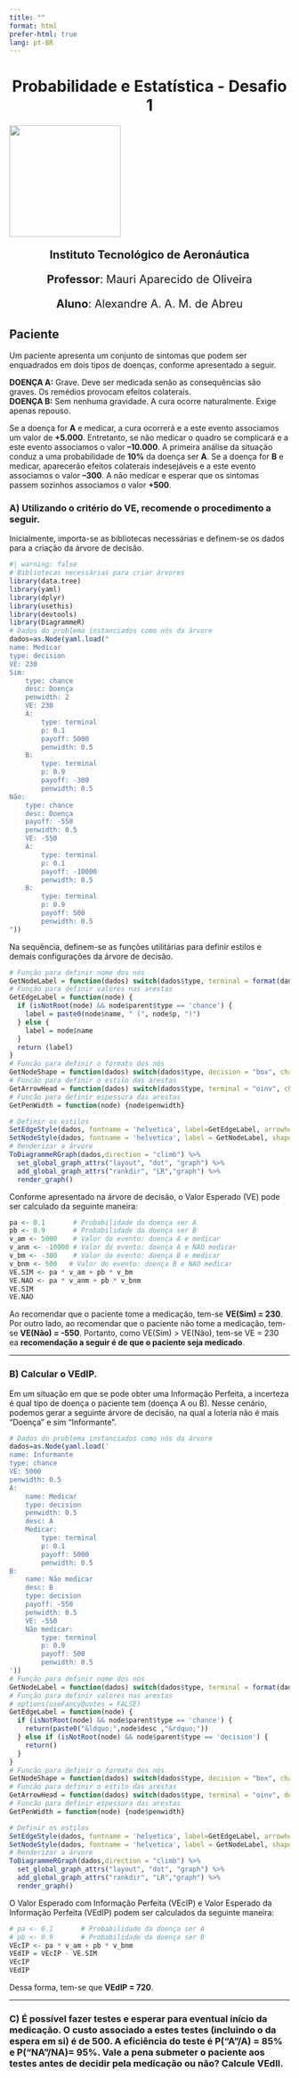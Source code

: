 ```yaml
---
title: ""
format: html
prefer-html: true
lang: pt-BR
---
```


::: {style="text-align:center"}
<h1>Probabilidade e Estatística - Desafio 1</h1>
:::

![](images/ita.jpg){fig-align="center" width="200"}

::: {style="text-align:center; font-size:20px;"}
**Instituto Tecnológico de Aeronáutica**

**Professor**: Mauri Aparecido de Oliveira

**Aluno**: Alexandre A. A. M. de Abreu
:::

## Paciente

Um paciente apresenta um conjunto de sintomas que podem ser enquadrados em dois tipos de doenças, conforme apresentado a seguir.

**DOENÇA A:** Grave. Deve ser medicada senão as consequências são graves. Os remédios provocam efeitos colaterais.\
**DOENÇA B:** Sem nenhuma gravidade. A cura ocorre naturalmente. Exige apenas repouso.

Se a doença for **A** e medicar, a cura ocorrerá e a este evento associamos um valor de **+5.000**. Entretanto, se não medicar o quadro se complicará e a este evento associamos o valor **--10.000**. A primeira análise da situação conduz a uma probabilidade de **10%** da doença ser **A**. Se a doença for **B** e medicar, aparecerão efeitos colaterais indesejáveis e a este evento associamos o valor **--300**. A não medicar e esperar que os sintomas passem sozinhos associamos o valor **+500**.

### A) Utilizando o critério do VE, recomende o procedimento a seguir.

Inicialmente, importa-se as bibliotecas necessárias e definem-se os dados para a criação da árvore de decisão.

```r
#| warning: false
# Bibliotecas necessárias para criar árvores 
library(data.tree)
library(yaml)
library(dplyr)
library(usethis)
library(devtools)
library(DiagrammeR)
# Dados do problema instanciados como nós da árvore
dados=as.Node(yaml.load("
name: Medicar
type: decision
VE: 230
Sim:
    type: chance
    desc: Doença
    penwidth: 2
    VE: 230
    A:
        type: terminal
        p: 0.1
        payoff: 5000
        penwidth: 0.5
    B:
        type: terminal
        p: 0.9
        payoff: -300
        penwidth: 0.5
Não:
    type: chance
    desc: Doença
    payoff: -550
    penwidth: 0.5
    VE: -550
    A:
        type: terminal
        p: 0.1
        payoff: -10000
        penwidth: 0.5
    B:
        type: terminal
        p: 0.9
        payoff: 500
        penwidth: 0.5
"))
```

Na sequência, definem-se as funções utilitárias para definir estilos e demais configurações da árvore de decisão.

```r
# Função para definir nome dos nós
GetNodeLabel = function(dados) switch(dados$type, terminal = format(dados$payoff, scientific = FALSE, big.mark = ".", decimal.mark = ","),  paste0(dados$name, "\n[", dados$VE, "]"))
# Função para definir valores nas arestas
GetEdgeLabel = function(node) {
  if (isNotRoot(node) && node$parent$type == 'chance') {
    label = paste0(node$name, " (", node$p, ")")
  } else {
    label = node$name
  }
  return (label)
}
# Funcão para definir o formato dos nós
GetNodeShape = function(dados) switch(dados$type, decision = "box", chance = "circle", terminal = "none")
# Funcão para definir o estilo das arestas
GetArrowHead = function(dados) switch(dados$type, terminal = "oinv", chance = "normal",  "none")
# Funcão para definir espessura das arestas
GetPenWidth = function(node) {node$penwidth}

# Definir os estilos
SetEdgeStyle(dados, fontname = 'helvetica', label=GetEdgeLabel, arrowhead=GetArrowHead, penwidth=GetPenWidth, fontsize = 9)
SetNodeStyle(dados, fontname = 'helvetica', label = GetNodeLabel, shape = GetNodeShape, fixedsize=T, fontsize = 9)
# Renderizar a árvore
ToDiagrammeRGraph(dados,direction = "climb") %>%
  set_global_graph_attrs("layout", "dot", "graph") %>%
  add_global_graph_attrs("rankdir", "LR","graph") %>%
  render_graph()
```

Conforme apresentado na árvore de decisão, o Valor Esperado (VE) pode ser calculado da seguinte maneira:

```r
pa <- 0.1       # Probabilidade da doença ser A
pb <- 0.9       # Probabilidade da doença ser B
v_am <- 5000    # Valor do evento: doença A e medicar
v_anm <- -10000 # Valor do evento: doença A e NAO medicar
v_bm <- -300    # Valor do evento: doença B e medicar
v_bnm <- 500   # Valor do evento: doença B e NAO medicar
VE.SIM <- pa * v_am + pb * v_bm
VE.NAO <- pa * v_anm + pb * v_bnm
VE.SIM
VE.NAO
```

Ao recomendar que o paciente tome a medicação, tem-se **VE(Sim) = 230**. Por outro lado, ao recomendar que o paciente não tome a medicação, tem-se **VE(Não) = -550**. Portanto, como VE(Sim) \> VE(Não), tem-se VE = 230 ea **recomendação a seguir é de que o paciente seja medicado**.

------------------------------------------------------------------------

### B) Calcular o VEdIP.

Em um situação em que se pode obter uma Informação Perfeita, a incerteza é qual tipo de doença o paciente tem (doença A ou B). Nesse cenário, podemos gerar a seguinte árvore de decisão, na qual a loteria não é mais "Doença" e sim "Informante".

```r
# Dados do problema instanciados como nós da árvore
dados=as.Node(yaml.load('
name: Informante
type: chance
VE: 5000
penwidth: 0.5
A:
    name: Medicar
    type: decision
    penwidth: 0.5
    desc: A
    Medicar:
        type: terminal
        p: 0.1
        payoff: 5000
        penwidth: 0.5
B:
    name: Não medicar
    desc: B
    type: decision
    payoff: -550
    penwidth: 0.5
    VE: -550
    Não medicar:
        type: terminal
        p: 0.9
        payoff: 500
        penwidth: 0.5
'))
# Função para definir nome dos nós
GetNodeLabel = function(dados) switch(dados$type, terminal = format(dados$payoff, scientific = FALSE, big.mark = ".", decimal.mark = ","),  dados$name)
# Função para definir valores nas arestas
# options(useFancyQuotes = FALSE)
GetEdgeLabel = function(node) {
  if (isNotRoot(node) && node$parent$type == 'chance') {
    return(paste0("&ldquo;",node$desc ,"&rdquo;"))
  } else if (isNotRoot(node) && node$parent$type == 'decision') {
    return()
  }
}
# Funcão para definir o formato dos nós
GetNodeShape = function(dados) switch(dados$type, decision = "box", chance = "circle", terminal = "none")
# Funcão para definir o estilo das arestas
GetArrowHead = function(dados) switch(dados$type, terminal = "oinv", decision = "normal",  "none")
# Funcão para definir espessura das arestas
GetPenWidth = function(node) {node$penwidth}

# Definir os estilos
SetEdgeStyle(dados, fontname = 'helvetica', label=GetEdgeLabel, arrowhead=GetArrowHead, penwidth=GetPenWidth, fontsize = 7)
SetNodeStyle(dados, fontname = 'helvetica', label = GetNodeLabel, shape = GetNodeShape, fixedsize = T, fontsize = 7, width = 0.6, height = 0.3)
# Renderizar a árvore
ToDiagrammeRGraph(dados,direction = "climb") %>%
  set_global_graph_attrs("layout", "dot", "graph") %>%
  add_global_graph_attrs("rankdir", "LR","graph") %>%
  render_graph()
```

O Valor Esperado com Informação Perfeita (VEcIP) e Valor Esperado da Informação Perfeita (VEdIP) podem ser calculados da seguinte maneira:

```r
# pa <- 0.1       # Probabilidade da doença ser A
# pb <- 0.9       # Probabilidade da doença ser B
VEcIP <- pa * v_am + pb * v_bnm
VEdIP = VEcIP - VE.SIM
VEcIP
VEdIP
```

Dessa forma, tem-se que **VEdIP = 720**.

------------------------------------------------------------------------

### C) É possível fazer testes e esperar para eventual início da medicação. O custo associado a estes testes (incluindo o da espera em si) é de 500. A eficiência do teste é P("A"/A) = 85% e P("NA"/NA)= 95%. Vale a pena submeter o paciente aos testes antes de decidir pela medicação ou não? Calcule VEdII.

### 
